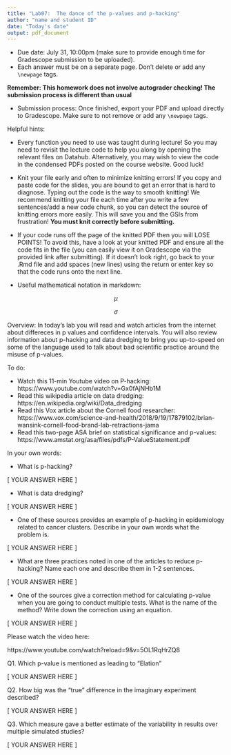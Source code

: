 ```yaml
---
title: "Lab07:  The dance of the p-values and p-hacking"
author: "name and student ID"
date: "Today's date"
output: pdf_document
---
```


* Due date: July 31, 10:00pm (make sure to provide enough time for Gradescope
submission to be uploaded).
* Each answer must be on a separate page. Don't delete or add any `\newpage` tags.

**Remember: This homework does not involve autograder checking! The submission process is different than usual**

* Submission process: Once finished, export your PDF and upload directly to Gradescope. Make sure to not remove or add any `\newpage` tags. 

Helpful hints:

- Every function you need to use was taught during lecture! So you may need to 
revisit the lecture code to help you along by opening the relevant files on Datahub. 
Alternatively, you may wish to view the code in the condensed PDFs posted 
on the course website. Good luck!

- Knit your file early and often to minimize knitting errors! If you copy and 
paste code for the slides, you are bound to get an error that is hard to 
diagnose. Typing out the code is the way to smooth knitting! We recommend 
knitting your file each time after you write a few sentences/add a new code 
chunk, so you can detect the source of knitting errors more easily. This will 
save you and the GSIs from frustration! **You must knit correctly before submitting.**

- If your code runs off the page of the knitted PDF then you will LOSE POINTS! To
avoid this, have a look at your knitted PDF and ensure all the code fits in the 
file (you can easily view it on Gradescope via the provided link after submitting). 
If it doesn't look right, go back to your .Rmd file and add spaces (new lines) using 
the return or enter key so that the code runs onto the next line.

- Useful mathematical notation in markdown:

$$\mu$$

$$\sigma$$
\newpage



Overview: In today's lab you will read and watch articles from the internet about differeces in p values and confidence intervals.
You will also review information about p-hacking and data dredging to bring you up-to-speed on some of the language
used to talk about bad scientific practice around the misuse of p-values. 

To do: 

- Watch this 11-min Youtube video on P-hacking: https://www.youtube.com/watch?v=Gx0fAjNHb1M
- Read this wikipedia article on data dredging: https://en.wikipedia.org/wiki/Data_dredging
- Read this Vox article about the Cornell food researcher: https://www.vox.com/science-and-health/2018/9/19/17879102/brian-wansink-cornell-food-brand-lab-retractions-jama
- Read this two-page ASA brief on statistical significance and p-values: https://www.amstat.org/asa/files/pdfs/P-ValueStatement.pdf

In your own words: 

- What is p-hacking?

[ YOUR ANSWER HERE ]

- What is data dredging?

[ YOUR ANSWER HERE ]

- One of these sources provides an example of p-hacking in epidemiology related 
to cancer clusters. Describe in your own words what the problem is.

[ YOUR ANSWER HERE ]

- What are three practices noted in one of the articles to reduce p-hacking? Name each one
and describe them in 1-2 sentences.

[ YOUR ANSWER HERE ]

- One of the sources give a correction method for calculating p-value when you are 
going to conduct multiple tests. What is the name of the method? Write down the 
correction using an equation.

[ YOUR ANSWER HERE ]



Please watch the video here:

https://www.youtube.com/watch?reload=9&v=5OL1RqHrZQ8


Q1. Which p-value is mentioned as leading to “Elation”

[ YOUR ANSWER HERE ]




Q2. How big was the “true” difference in the imaginary experiment described?


[ YOUR ANSWER HERE ]



Q3. Which measure gave a better estimate of the variability in results over multiple simulated studies?

[ YOUR ANSWER HERE ]


